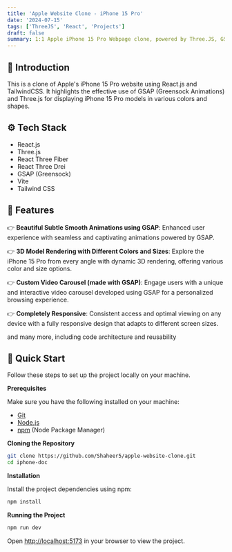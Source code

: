 ```yaml
---
title: 'Apple Website Clone - iPhone 15 Pro'
date: '2024-07-15'
tags: ['ThreeJS', 'React', 'Projects']
draft: false
summary: 1:1 Apple iPhone 15 Pro Webpage clone, powered by Three.JS, GSAP for smooth animations and all the design saved by Tailwind CSS...
---
```


<TOCInline toc={props.toc} exclude="Introduction" />

## 🤖 Introduction

This is a clone of Apple's iPhone 15 Pro website using React.js and TailwindCSS. It highlights the effective use of GSAP (Greensock Animations) and Three.js for displaying iPhone 15 Pro models in various colors and shapes.

## ⚙️ Tech Stack

- React.js
- Three.js
- React Three Fiber
- React Three Drei
- GSAP (Greensock)
- Vite
- Tailwind CSS

## 🔋 Features

👉 **Beautiful Subtle Smooth Animations using GSAP**: Enhanced user experience with seamless and captivating animations powered by GSAP.

👉 **3D Model Rendering with Different Colors and Sizes**: Explore the iPhone 15 Pro from every angle with dynamic 3D rendering, offering various color and size options.

👉 **Custom Video Carousel (made with GSAP)**: Engage users with a unique and interactive video carousel developed using GSAP for a personalized browsing experience.

👉 **Completely Responsive**: Consistent access and optimal viewing on any device with a fully responsive design that adapts to different screen sizes.

and many more, including code architecture and reusability

## 🤸 Quick Start

Follow these steps to set up the project locally on your machine.

**Prerequisites**

Make sure you have the following installed on your machine:

- [Git](https://git-scm.com/)
- [Node.js](https://nodejs.org/en)
- [npm](https://www.npmjs.com/) (Node Package Manager)

**Cloning the Repository**

```bash
git clone https://github.com/Shaheer5/apple-website-clone.git
cd iphone-doc
```

**Installation**

Install the project dependencies using npm:

```bash
npm install
```

**Running the Project**

```bash
npm run dev
```

Open [http://localhost:5173](http://localhost:5173) in your browser to view the project.
